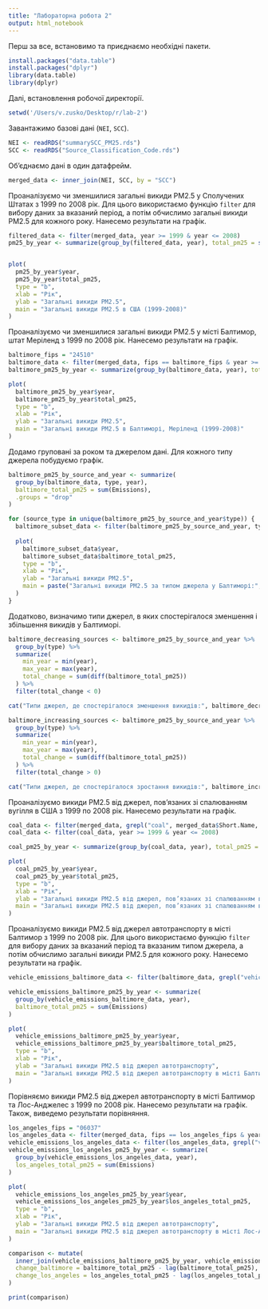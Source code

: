 ```yaml
---
title: "Лабораторна робота 2"
output: html_notebook
---
```



Перш за все, встановимо та приєднаємо необхідні пакети.

```R
install.packages("data.table")
install.packages("dplyr")
library(data.table)
library(dplyr)
```

Далі, встановлення робочої директорії.

```R
setwd('/Users/v.zusko/Desktop/r/lab-2')
```

Завантажимо базові дані (`NEI`, `SCC`).

```R
NEI <- readRDS("summarySCC_PM25.rds")
SCC <- readRDS("Source_Classification_Code.rds")
```

Об'єднаємо дані в один датафрейм.

```R
merged_data <- inner_join(NEI, SCC, by = "SCC")
```

Проаналізуємо чи зменшилися загальні викиди PM2.5 у Сполучених Штатах з 1999 по 2008 рік. Для цього використаємо функцію `filter` для вибору даних за вказаний період, а потім обчислимо загальні викиди PM2.5 для кожного року. Нанесемо результати на графік.

```R
filtered_data <- filter(merged_data, year >= 1999 & year <= 2008)
pm25_by_year <- summarize(group_by(filtered_data, year), total_pm25 = sum(Emissions))


plot(
  pm25_by_year$year, 
  pm25_by_year$total_pm25, 
  type = "b", 
  xlab = "Рік", 
  ylab = "Загальні викиди PM2.5",
  main = "Загальні викиди PM2.5 в США (1999-2008)"
)
```

Проаналізуємо чи зменшилися загальні викиди PM2.5 у місті Балтимор, штат Меріленд з 1999 по 2008 рік. Нанесемо результати на графік.

```R
baltimore_fips = "24510"
baltimore_data <- filter(merged_data, fips == baltimore_fips & year >= 1999 & year <= 2008)
baltimore_pm25_by_year <- summarize(group_by(baltimore_data, year), total_pm25 = sum(Emissions))

plot(
  baltimore_pm25_by_year$year, 
  baltimore_pm25_by_year$total_pm25, 
  type = "b", 
  xlab = "Рік", 
  ylab = "Загальні викиди PM2.5",
  main = "Загальні викиди PM2.5 в Балтиморі, Меріленд (1999-2008)"
)
```

Додамо груповані за роком та джерелом дані. Для кожного типу джерела побудуємо графік.

```R
baltimore_pm25_by_source_and_year <- summarize(
  group_by(baltimore_data, type, year), 
  baltimore_total_pm25 = sum(Emissions), 
  .groups = "drop"
)

for (source_type in unique(baltimore_pm25_by_source_and_year$type)) {
  baltimore_subset_data <- filter(baltimore_pm25_by_source_and_year, type == source_type)
  
  plot(
    baltimore_subset_data$year, 
    baltimore_subset_data$baltimore_total_pm25, 
    type = "b", 
    xlab = "Рік", 
    ylab = "Загальні викиди PM2.5",
    main = paste("Загальні викиди PM2.5 за типом джерела у Балтиморі:", source_type)
  )
}
```

Додатково, визначимо типи джерел, в яких спостерігалося зменшення і збільшення викидів у Балтиморі.

```R
baltimore_decreasing_sources <- baltimore_pm25_by_source_and_year %>%
  group_by(type) %>%
  summarize(
    min_year = min(year), 
    max_year = max(year), 
    total_change = sum(diff(baltimore_total_pm25))
  ) %>%
  filter(total_change < 0)

cat("Типи джерел, де спостерігалося зменшення викидів:", baltimore_decreasing_sources$type, "\n")

baltimore_increasing_sources <- baltimore_pm25_by_source_and_year %>%
  group_by(type) %>%
  summarize(
    min_year = min(year), 
    max_year = max(year), 
    total_change = sum(diff(baltimore_total_pm25))
  ) %>%
  filter(total_change > 0)

cat("Типи джерел, де спостерігалося зростання викидів:", baltimore_increasing_sources$type, "\n")
```

Проаналізуємо викиди PM2.5 від джерел, пов’язаних зі спалюванням вугілля в США з 1999 по 2008 рік. Нанесемо результати на графік.

```R
coal_data <- filter(merged_data, grepl("coal", merged_data$Short.Name, ignore.case = TRUE))
coal_data <- filter(coal_data, year >= 1999 & year <= 2008)

coal_pm25_by_year <- summarize(group_by(coal_data, year), total_pm25 = sum(Emissions))

plot(
  coal_pm25_by_year$year, 
  coal_pm25_by_year$total_pm25, 
  type = "b", 
  xlab = "Рік", 
  ylab = "Загальні викиди PM2.5 від джерел, пов’язаних зі спалюванням вугілля",
  main = "Загальні викиди PM2.5 від джерел, пов’язаних зі спалюванням вугілля в США (1999-2008)"
)
```

Проаналізуємо викиди PM2.5 від джерел автотранспорту в місті Балтимор з 1999 по 2008 рік. Для цього використаємо функцію `filter` для вибору даних за вказаний період та вказаним типом джерела, а потім обчислимо загальні викиди PM2.5 для кожного року. Нанесемо результати на графік.

```R
vehicle_emissions_baltimore_data <- filter(baltimore_data, grepl("vehicle", baltimore_data$Short.Name, ignore.case = TRUE))

vehicle_emissions_baltimore_pm25_by_year <- summarize(
  group_by(vehicle_emissions_baltimore_data, year), 
  baltimore_total_pm25 = sum(Emissions)
)

plot(
  vehicle_emissions_baltimore_pm25_by_year$year, 
  vehicle_emissions_baltimore_pm25_by_year$baltimore_total_pm25, 
  type = "b", 
  xlab = "Рік", 
  ylab = "Загальні викиди PM2.5 від джерел автотранспорту",
  main = "Загальні викиди PM2.5 від джерел автотранспорту в місті Балтимор (1999-2008)"
)
```

Порівняємо викиди PM2.5 від джерел автотранспорту в місті Балтимор та Лос-Анджелес з 1999 по 2008 рік. Нанесемо результати на графік. Також, виведемо результати порівняння.

```R
los_angeles_fips = "06037"
los_angeles_data <- filter(merged_data, fips == los_angeles_fips & year >= 1999 & year <= 2008)
vehicle_emissions_los_angeles_data <- filter(los_angeles_data, grepl("vehicle", los_angeles_data$Short.Name, ignore.case = TRUE))
vehicle_emissions_los_angeles_pm25_by_year <- summarize(
  group_by(vehicle_emissions_los_angeles_data, year), 
  los_angeles_total_pm25 = sum(Emissions)
)

plot(
  vehicle_emissions_los_angeles_pm25_by_year$year, 
  vehicle_emissions_los_angeles_pm25_by_year$los_angeles_total_pm25, 
  type = "b", 
  xlab = "Рік", 
  ylab = "Загальні викиди PM2.5 від джерел автотранспорту",
  main = "Загальні викиди PM2.5 від джерел автотранспорту в місті Лос-Анджелес (1999-2008)"
)

comparison <- mutate(
  inner_join(vehicle_emissions_baltimore_pm25_by_year, vehicle_emissions_los_angeles_pm25_by_year, by = "year"),
  change_baltimore = baltimore_total_pm25 - lag(baltimore_total_pm25),
  change_los_angeles = los_angeles_total_pm25 - lag(los_angeles_total_pm25)
)

print(comparison)
```